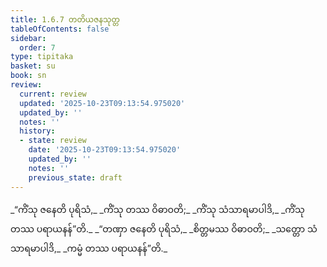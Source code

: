 ```yaml
---
title: 1.6.7 တတိယဇနသုတ္တ
tableOfContents: false
sidebar:
  order: 7
type: tipitaka
basket: su
book: sn
review:
  current: review
  updated: '2025-10-23T09:13:54.975020'
  updated_by: ''
  notes: ''
  history:
  - state: review
    date: '2025-10-23T09:13:54.975020'
    updated_by: ''
    notes: ''
    previous_state: draft
---
```



<ReviewStatus review={frontmatter.review} showDetails={true} />

<HypothesisAnnotation frontmatter={frontmatter} />

<DynamicBreadcrumb />

<Division number="57" book="sn" e="ch" v="18" p="288">

<Paragraph number="300" type="verses" book="sn">
_“ကိံသု ဇနေတိ ပုရိသံ,_  
_ကိံသု တဿ ဝိဓာဝတိ;_  
_ကိံသု သံသာရမာပါဒိ,_  
_ကိံသု တဿ ပရာယနန်”တိ._  

</Paragraph>

<Paragraph number="301" type="verses" book="sn">
_“တဏှာ ဇနေတိ ပုရိသံ,_  
_စိတ္တမဿ ဝိဓာဝတိ;_  
_သတ္တော သံသာရမာပါဒိ,_  
_ကမ္မံ တဿ ပရာယနန်”တိ._
</Paragraph>
</Division>